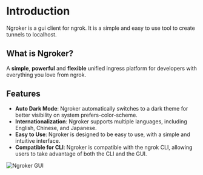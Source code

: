 # Introduction

Ngroker is a gui client for ngrok. It is a simple and easy to use tool to create tunnels to localhost.

## What is Ngroker?

A **simple**, **powerful** and **flexible** unified ingress platform for developers with everything you love from ngrok.

## Features

- **Auto Dark Mode**: Ngroker automatically switches to a dark theme for better visibility on system prefers-color-scheme.
- **Internationalization**: Ngroker supports multiple languages, including English, Chinese, and Japanese.
- **Easy to Use**: Ngroker is designed to be easy to use, with a simple and intuitive interface.
- **Compatible for CLI**: Ngroker is compatible with the ngrok CLI, allowing users to take advantage of both the CLI and the GUI.

![Ngroker GUI](./../../public/screenshots/start.png)
